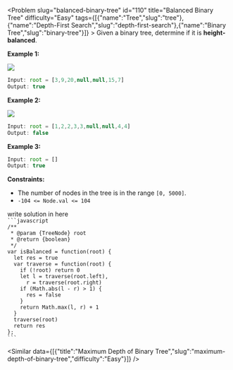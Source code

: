 
<Problem slug="balanced-binary-tree" id="110" title="Balanced Binary Tree" difficulty="Easy" tags={[{"name":"Tree","slug":"tree"},{"name":"Depth-First Search","slug":"depth-first-search"},{"name":"Binary Tree","slug":"binary-tree"}]} >
    Given a binary tree, determine if it is **height-balanced**.

**Example 1:**

![](https://assets.leetcode.com/uploads/2020/10/06/balance_1.jpg)
```javascript 
Input: root = [3,9,20,null,null,15,7]
Output: true

```

**Example 2:**

![](https://assets.leetcode.com/uploads/2020/10/06/balance_2.jpg)
```javascript 
Input: root = [1,2,2,3,3,null,null,4,4]
Output: false

```

**Example 3:**

```javascript 
Input: root = []
Output: true

```

**Constraints:**

*   The number of nodes in the tree is in the range `[0, 5000]`.
*   `-104 <= Node.val <= 104`
</Problem >

<Solution>
write solution in here
</Solution>

<Code>
```javascript
/**
 * @param {TreeNode} root
 * @return {boolean}
 */
var isBalanced = function(root) {
  let res = true
  var traverse = function(root) {
    if (!root) return 0
    let l = traverse(root.left),
      r = traverse(root.right)
    if (Math.abs(l - r) > 1) {
      res = false
    }
    return Math.max(l, r) + 1
  }
  traverse(root)
  return res
};
```
</Code>

<Similar data={[{"title":"Maximum Depth of Binary Tree","slug":"maximum-depth-of-binary-tree","difficulty":"Easy"}]} />
